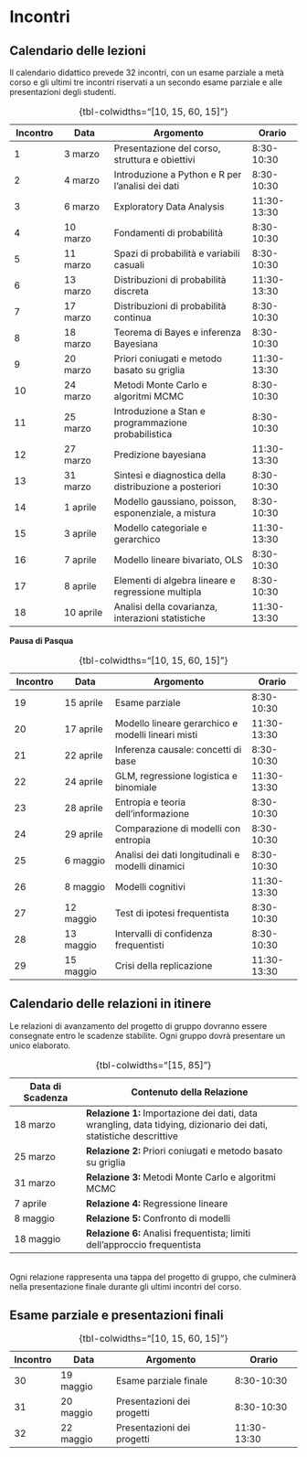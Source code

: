 # Incontri

## Calendario delle lezioni

Il calendario didattico prevede 32 incontri, con un esame parziale a metà corso e gli ultimi tre incontri riservati a un secondo esame parziale e alle presentazioni degli studenti.

| **Incontro** | **Data** | **Argomento** | **Orario** |
|-------------|-------------|-----------------------------------|-------------|
| 1 | 3 marzo | Presentazione del corso, struttura e obiettivi | 8:30-10:30 |
| 2 | 4 marzo | Introduzione a Python e R per l'analisi dei dati | 8:30-10:30 |
| 3 | 6 marzo | Exploratory Data Analysis | 11:30-13:30 |
| 4 | 10 marzo | Fondamenti di probabilità | 8:30-10:30 |
| 5 | 11 marzo | Spazi di probabilità e variabili casuali | 8:30-10:30 |
| 6 | 13 marzo | Distribuzioni di probabilità discreta | 11:30-13:30 |
| 7 | 17 marzo | Distribuzioni di probabilità continua | 8:30-10:30 |
| 8 | 18 marzo | Teorema di Bayes e inferenza Bayesiana | 8:30-10:30 |
| 9 | 20 marzo | Priori coniugati e metodo basato su griglia | 11:30-13:30 |
| 10 | 24 marzo | Metodi Monte Carlo e algoritmi MCMC | 8:30-10:30 |
| 11 | 25 marzo | Introduzione a Stan e programmazione probabilistica | 8:30-10:30 |
| 12 | 27 marzo | Predizione bayesiana | 11:30-13:30 |
| 13 | 31 marzo | Sintesi e diagnostica della distribuzione a posteriori | 8:30-10:30 |
| 14 | 1 aprile | Modello gaussiano, poisson, esponenziale, a mistura | 8:30-10:30 |
| 15 | 3 aprile | Modello categoriale e gerarchico | 11:30-13:30 |
| 16 | 7 aprile | Modello lineare bivariato, OLS | 8:30-10:30 |
| 17 | 8 aprile | Elementi di algebra lineare e regressione multipla | 8:30-10:30 |
| 18 | 10 aprile | Analisi della covarianza, interazioni statistiche | 11:30-13:30 |
: {tbl-colwidths="[10, 15, 60, 15]"}

**Pausa di Pasqua**

| **Incontro** | **Data** | **Argomento** | **Orario** |
|-------------|-------------|----------------------------------|-------------|
| 19 | 15 aprile | Esame parziale | 8:30-10:30 |
| 20 | 17 aprile | Modello lineare gerarchico e modelli lineari misti | 11:30-13:30 |
| 21 | 22 aprile | Inferenza causale: concetti di base | 8:30-10:30 |
| 22 | 24 aprile | GLM, regressione logistica e binomiale | 11:30-13:30 |
| 23 | 28 aprile | Entropia e teoria dell'informazione | 8:30-10:30 |
| 24 | 29 aprile | Comparazione di modelli con entropia | 8:30-10:30 |
| 25 | 6 maggio | Analisi dei dati longitudinali e modelli dinamici | 8:30-10:30 |
| 26 | 8 maggio | Modelli cognitivi | 11:30-13:30 |
| 27 | 12 maggio | Test di ipotesi frequentista | 8:30-10:30 |
| 28 | 13 maggio | Intervalli di confidenza frequentisti | 8:30-10:30 |
| 29 | 15 maggio | Crisi della replicazione | 11:30-13:30 |
: {tbl-colwidths="[10, 15, 60, 15]"}

## Calendario delle relazioni in itinere

Le relazioni di avanzamento del progetto di gruppo dovranno essere consegnate entro le scadenze stabilite. Ogni gruppo dovrà presentare un unico elaborato.

| **Data di Scadenza** | **Contenuto della Relazione** |
|------------------|------------------------------------------------------|
| 18 marzo | **Relazione 1:** Importazione dei dati, data wrangling, data tidying, dizionario dei dati, statistiche descrittive |
| 25 marzo | **Relazione 2:** Priori coniugati e metodo basato su griglia |
| 31 marzo | **Relazione 3:** Metodi Monte Carlo e algoritmi MCMC |
| 7 aprile | **Relazione 4:** Regressione lineare |
| 8 maggio | **Relazione 5:** Confronto di modelli |
| 18 maggio | **Relazione 6:** Analisi frequentista; limiti dell'approccio frequentista |
: {tbl-colwidths="[15, 85]"}

\
Ogni relazione rappresenta una tappa del progetto di gruppo, che culminerà nella presentazione finale durante gli ultimi incontri del corso.

## Esame parziale e presentazioni finali

| **Incontro** | **Data**  | **Argomento**              | **Orario**  |
|--------------|-----------|----------------------------|-------------|
| 30           | 19 maggio | Esame parziale finale      | 8:30-10:30  |
| 31           | 20 maggio | Presentazioni dei progetti | 8:30-10:30  |
| 32           | 22 maggio | Presentazioni dei progetti | 11:30-13:30 |
: {tbl-colwidths="[10, 15, 60, 15]"}

